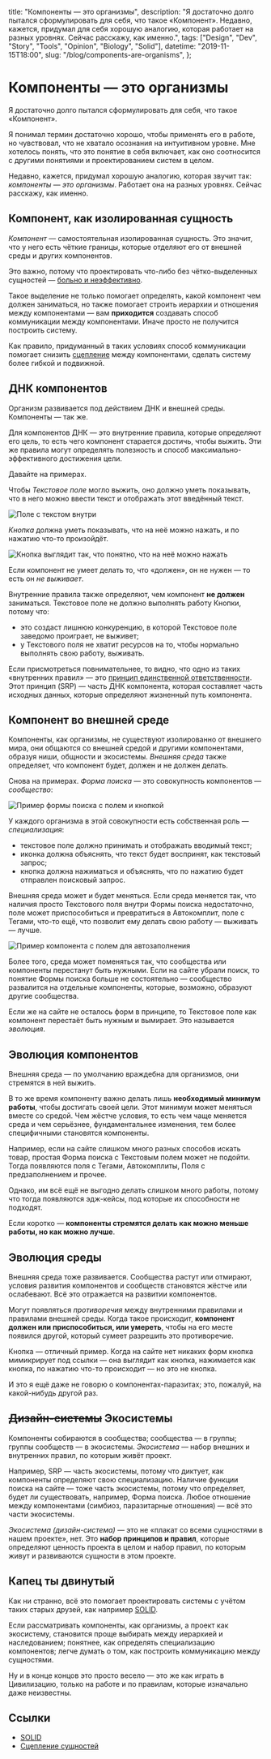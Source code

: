   title: "Компоненты — это организмы",
  description:
    "Я достаточно долго пытался сформулировать для себя, что такое «Компонент». Недавно, кажется, придумал для себя хорошую аналогию, которая работает на разных уровнях. Сейчас расскажу, как именно.",
  tags: ["Design", "Dev", "Story", "Tools", "Opinion", "Biology", "Solid"],
  datetime: "2019-11-15T18:00",
  slug: "/blog/components-are-organisms",
};

# Компоненты — это организмы

Я достаточно долго пытался сформулировать для себя, что такое «Компонент».

Я понимал термин достаточно хорошо, чтобы применять его в работе, но чувствовал, что не хватало осознания на интуитивном уровне. Мне хотелось понять, что это понятие в себя включает, как оно соотносится с другими понятиями и проектированием систем в целом.

Недавно, кажется, придумал хорошую аналогию, которая звучит так: _компоненты — это организмы_. Работает она на разных уровнях. Сейчас расскажу, как именно.

## Компонент, как изолированная сущность

_Компонент_ — самостоятельная изолированная сущность. Это значит, что у него есть чёткие границы, которые отделяют его от внешней среды и других компонентов.

Это важно, потому что проектировать что-либо без чётко-выделенных сущностей — [больно и неэффективно](https://ru.wikipedia.org/wiki/UML).

Такое выделение не только помогает определять, какой компонент чем должен заниматься, но также помогает строить иерархии и отношения между компонентами — вам **приходится** создавать способ коммуникации между компонентами. Иначе просто не получится построить систему.

Как правило, придуманный в таких условиях способ коммуникации помогает снизить <a href="https://en.wikipedia.org/wiki/Coupling_(computer_programming)">сцепление</a> между компонентами, сделать систему более гибкой и подвижной.

## ДНК компонентов

Организм развивается под действием ДНК и внешней среды. Компоненты — так же.

Для компонентов ДНК — это внутренние правила, которые определяют его цель, то есть чего компонент старается достичь, чтобы выжить. Эти же правила могут определять полезность и способ максимально-эффективного достижения цели.

Давайте на примерах.

Чтобы _Текстовое поле_ могло выжить, оно должно уметь показывать, что в него можно ввести текст и отображать этот введённый текст.

![Поле с текстом внутри](/img/notes/organisms-1.png)

_Кнопка_ должна уметь показывать, что на неё можно нажать, и по нажатию что-то произойдёт.

![Кнопка выглядит так, что понятно, что на неё можно нажать](/img/notes/organisms-2.png)

Если компонент не умеет делать то, что «должен», он не нужен — то есть он _не выживает_.

Внутренние правила также определяют, чем компонент **не должен** заниматься. Текстовое поле не должно выполнять работу Кнопки, потому что:

- это создаст лишнюю конкуренцию, в которой Текстовое поле заведомо проиграет, не выживет;
- у Текстового поля не хватит ресурсов на то, чтобы нормально выполнять свою работу, выживать.

Если присмотреться повнимательнее, то видно, что одно из таких «внутренних правил» — это [принцип единственной ответственности](https://ota-solid.now.sh/srp). Этот принцип (<abbr>SRP</abbr>) — часть ДНК компонента, которая составляет часть исходных данных, которые определяют жизненный путь компонента.

## Компонент во внешней среде

Компоненты, как организмы, не существуют изолированно от внешнего мира, они общаются со внешней средой и другими компонентами, образуя ниши, общности и экосистемы. _Внешняя среда_ также определяет, что компонент будет, должен и не должен делать.

Снова на примерах. _Форма поиска_ — это совокупность компонентов — _сообщество_:

![Пример формы поиска с полем и кнопкой](/img/notes/organisms-3.png)

У каждого организма в этой совокупности есть собственная роль — _специализация_:

- текстовое поле должно принимать и отображать вводимый текст;
- иконка должна объяснять, что текст будет воспринят, как текстовый запрос;
- кнопка должна нажиматься и объяснять, что по нажатию будет отправлен поисковый запрос.

Внешняя среда может и будет меняться. Если среда меняется так, что наличия просто Текстового поля внутри Формы поиска недостаточно, поле может приспособиться и превратиться в Автокомплит, поле с Тегами, что-то ещё, что позволит ему делать свою работу — выживать — лучше.

![Пример компонента с полем для автозаполнения](/img/notes/organisms-4.png)

Более того, среда может поменяться так, что сообщества или компоненты перестанут быть нужными. Если на сайте убрали поиск, то понятие Формы поиска больше не состоятельно — сообщество развалится на отдельные компоненты, которые, возможно, образуют другие сообщества.

Если же на сайте не осталось форм в принципе, то Текстовое поле как компонент перестаёт быть нужным и вымирает. Это называется _эволюция_.

## Эволюция компонентов

Внешняя среда — по умолчанию враждебна для организмов, они стремятся в ней выжить.

В то же время компоненту важно делать лишь **необходимый минимум работы**, чтобы достигать своей цели. Этот минимум может меняться вместе со средой. Чем жёстче условия, то есть чем чаще меняется среда и чем серьёзнее, фундаментальнее изменения, тем более специфичными становятся компоненты.

Например, если на сайте слишком много разных способов искать товар, простая Форма поиска с Текстовым полем может не подойти. Тогда появляются поля с Тегами, Автокомплиты, Поля с предзаполнением и прочее.

Однако, им всё ещё не выгодно делать слишком много работы, потому что тогда появляются эдж-кейсы, под которые их способности не подходят.

Если коротко — **компоненты стремятся делать как можно меньше работы, но как можно лучше**.

## Эволюция среды

Внешняя среда тоже развивается. Сообщества растут или отмирают, условия развития компонентов и сообществ становятся жёстче или ослабевают. Всё это отражается на развитии компонентов.

Могут появляться _противоречия_ между внутренними правилами и правилами внешней среды. Когда такое происходит, **компонент должен или приспособиться, или умереть**, чтобы на его месте появился другой, который сумеет разрешить это противоречие.

Кнопка — отличный пример. Когда на сайте нет никаких форм кнопка мимикрирует под ссылки — она выглядит как кнопка, нажимается как кнопка, по нажатию что-то происходит — но это не кнопка.

И это я ещё даже не говорю о компонентах-паразитах; это, пожалуй, на какой-нибудь другой раз.

## <del>Дизайн-системы</del> Экосистемы

Компоненты собираются в сообщества; сообщества — в группы; группы сообществ — в экосистемы. _Экосистема_ — набор внешних и внутренних правил, по которым живёт проект.

Например, <abbr>SRP</abbr> — часть экосистемы, потому что диктует, как компоненты определяют свою специализацию. Наличие функции поиска на сайте — тоже часть экосистемы, потому что определяет, будет ли существовать, например, Форма поиска. Любое отношение между компонентами (симбиоз, паразитарные отношения) — всё это части экосистемы.

_Экосистема (дизайн-система)_ — это не «плакат со всеми сущностями в нашем проекте», нет. Это **набор принципов и правил**, которые определяют ценность проекта в целом и набор правил, по которым живут и развиваются сущности в этом проекте.

## Капец ты двинутый

Как ни странно, всё это помогает проектировать системы с учётом таких старых друзей, как например <a href="https://ota-solid.now.sh"><abbr>SOLID</abbr></a>.

Если рассматривать компоненты, как организмы, а проект как экосистему, становится проще выбирать между иерархией и наследованием; понятнее, как определять специализацию компонентов; легче думать о том, как построить коммуникацию между сущностями.

Ну и в конце концов это просто весело — это же как играть в Цивилизацию, только на работе и по правилам, которые изначально даже неизвестны.

## Ссылки

- <a href="https://ota-solid.now.sh">
    <abbr>SOLID</abbr>
  </a>
- <a href="https://en.wikipedia.org/wiki/Coupling_(computer_programming)">Сцепление сущностей</a>
